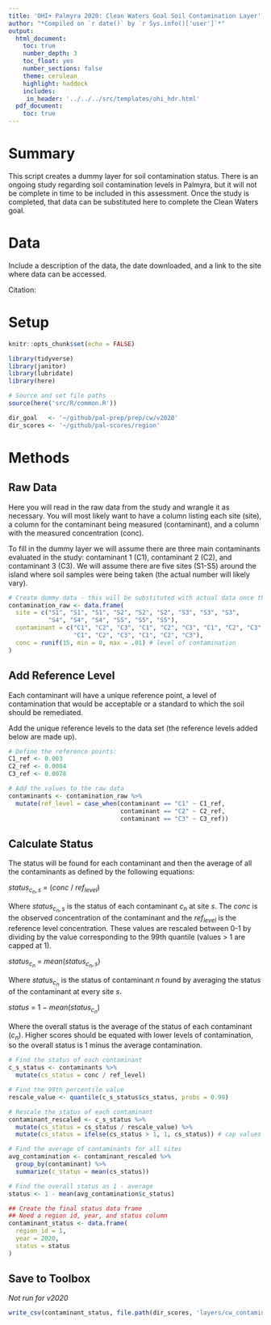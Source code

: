 ```yaml
---
title: 'OHI+ Palmyra 2020: Clean Waters Goal Soil Contamination Layer'
author: "*Compiled on `r date()` by `r Sys.info()['user']`*"
output: 
  html_document:
    toc: true
    number_depth: 3 
    toc_float: yes
    number_sections: false
    theme: cerulean
    highlight: haddock
    includes: 
     in_header: '../../../src/templates/ohi_hdr.html' 
  pdf_document:
    toc: true
---
```


# Summary 

This script creates a dummy layer for soil contamination status. There is an ongoing study regarding soil contamination levels in Palmyra, but it will not be complete in time to be included in this assessment. Once the study is completed, that data can be substituted here to complete the Clean Waters goal.  

# Data

Include a description of the data, the date downloaded, and a link to the site where data can be accessed.   

Citation:   

# Setup 

```r
knitr::opts_chunk$set(echo = FALSE)

library(tidyverse)
library(janitor)
library(lubridate)
library(here)

# Source and set file paths
source(here('src/R/common.R'))

dir_goal   <- '~/github/pal-prep/prep/cw/v2020'
dir_scores <- '~/github/pal-scores/region'
```


# Methods 

## Raw Data

Here you will read in the raw data from the study and wrangle it as necessary. You will most likely want to have a column listing each site (site), a column for the contaminant being measured (contaminant), and a column with the measured concentration (conc).  

To fill in the dummy layer we will assume there are three main contaminants evaluated in the study: contaminant 1 (C1), contaminant 2 (C2), and contaminant 3 (C3). We will assume there are five sites (S1-S5) around the island where soil samples were being taken (the actual number will likely vary). 

```r

# Create dummy data - this will be substituted with actual data once the study is complete
contamination_raw <- data.frame(
  site = c("S1", "S1", "S1", "S2", "S2", "S2", "S3", "S3", "S3",
           "S4", "S4", "S4", "S5", "S5", "S5"),
  contaminant = c("C1", "C2", "C3", "C1", "C2", "C3", "C1", "C2", "C3",
                  "C1", "C2", "C3", "C1", "C2", "C3"),
  conc = runif(15, min = 0, max = .01) # level of contamination
)
```

## Add Reference Level

Each contaminant will have a unique reference point, a level of contamination that would be acceptable or a standard to which the soil should be remediated. 

Add the unique reference levels to the data set (the reference levels added below are made up).  

```r
# Define the reference points:
C1_ref <- 0.003
C2_ref <- 0.0004
C3_ref <- 0.0078

# Add the values to the raw data 
contaminants <- contamination_raw %>% 
  mutate(ref_level = case_when(contaminant == "C1" ~ C1_ref,
                               contaminant == "C2" ~ C2_ref,
                               contaminant == "C3" ~ C3_ref))
```


## Calculate Status

The status will be found for each contaminant and then the average of all the contaminants as defined by the following equations:  

$status_{c_{n},s}~=~(conc~/~ref_{level})$   

Where $status_{c_{n},s}$ is the status of each contaminant $c_{n}$ at site $s$. The $conc$ is the observed concentration of the contaminant and the $ref_{level}$ is the reference level concentration. These values are rescaled between 0-1 by dividing by the value corresponding to the 99th quantile (values > 1 are capped at 1).  

$status_{c_{n}}~=~mean(status_{c_{n},s})$  

Where $status_{c_{n}}$ is the status of contaminant $n$ found by averaging the status of the contaminant at every site $s$. 

$status~=~1~-~mean(status_{c_{n}})$ 

Where the overall status is the average of the status of each contaminant ($c_{n}$). Higher scores should be equated with lower levels of contamination, so the overall status is 1 minus the average contamination.  

```r

# Find the status of each contaminant
c_s_status <- contaminants %>% 
  mutate(cs_status = conc / ref_level)

# Find the 99th percentile value
rescale_value <- quantile(c_s_status$cs_status, probs = 0.99)

# Rescale the status of each contaminant 
contaminant_rescaled <- c_s_status %>% 
  mutate(cs_status = cs_status / rescale_value) %>% 
  mutate(cs_status = ifelse(cs_status > 1, 1, cs_status)) # cap values above 1 to 1

# Find the average of contaminants for all sites 
avg_contamination <- contaminant_rescaled %>% 
  group_by(contaminant) %>% 
  summarize(c_status = mean(cs_status))

# Find the overall status as 1 - average
status <- 1 - mean(avg_contamination$c_status)

## Create the final status data frame
## Need a region id, year, and status column 
contaminant_status <- data.frame(
  region_id = 1,
  year = 2020,
  status = status
)
```

## Save to Toolbox

*Not run for v2020*   

```r
write_csv(contaminant_status, file.path(dir_scores, 'layers/cw_contaminant_status.csv'))
```






